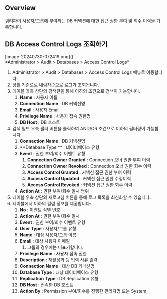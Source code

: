 ## Overview
쿼리파이 사용자/그룹에 부여되는 DB 커넥션에 대한 접근 권한 부여 및 회수 이력을 기록합니다.

## DB Access Control Logs 조회하기
<p align="center">
<div>[image-20240730-072419.png]()</div>
*Administrator &gt; Audit &gt; Databases &gt; Access Control Logs*
</p>

1. Administrator &gt; Audit &gt; Databases &gt; Access Control Logs 메뉴로 이동합니다.
2. 당월 기준으로 내림차순으로 로그가 조회됩니다.
3. 테이블 좌측 상단의 검색란을 통해 이하의 조건으로 검색이 가능합니다.
    1. **Name**  : 사용자 이름
    2. **Connection Name**  : DB 커넥션명
    3. **Email**  : 사용자 Email
    4. **Privilege Name**  : 사용자 접속 권한명
    5. **DB Host**  : DB 호스트
4. 검색 필드 우측 필터 버튼을 클릭하여 AND/OR 조건으로 이하의 필터링이 가능합니다.
    1. **Connection Name**  : DB 커넥션명
    2. **Database Type ** : 데이터베이스 유형
    3. **Event**  : 권한 부여/회수 이벤트 유형
        1. **Connection Owner Granted**  : Connection 오너 권한 부여 이력
        2. **Connection Owner Revoked**  : Connection 오너 권한 회수 이력
        3. **Access Control Granted**  : 커넥션 접근 권한 부여 이력
        4. **Access Control Updated**  : 커넥션 접근 권한 수정이력
        5. **Access Control Revoked**  : 커넥션 접근 권한 회수 이력
    4. **Action At**  : 권한 부여/회수 일시 범위
5. 테이블 우측 상단의 새로고침 버튼을 통해 로그 목록을 최신화할 수 있습니다.
6. 테이블에서 이하의 컬럼 정보를 제공합니다:
    1. **No**  : 이벤트 식별 번호
    2. **Action At**  : 권한 부여/회수 일시
    3. **Event**  : 권한 부여/회수 이벤트 유형
    4. **User Type**  : 사용자/그룹 유형
    5. **Name**  : 대상 사용자/그룹 이름
    6. **Email**  : 대상 사용자 이메일
        1. 그룹의 경우에는 미표기합니다.
    7. **Privilege**   **Name**  : 사용자 접속 권한
    8. **Description**  : 재활성화 등 입력 사유 출력
    9. **Connection Name**  : 대상 DB 커넥션명
    10. **Database Type**  : 대상 데이터베이스 유형
    11. **Replication Type**  : DB Replication 유형
    12. **DB Host**  : 접속한 DB 호스트
    13. **Action By**  : Permission 부여/회수를 진행한 관리자명 또는 System
